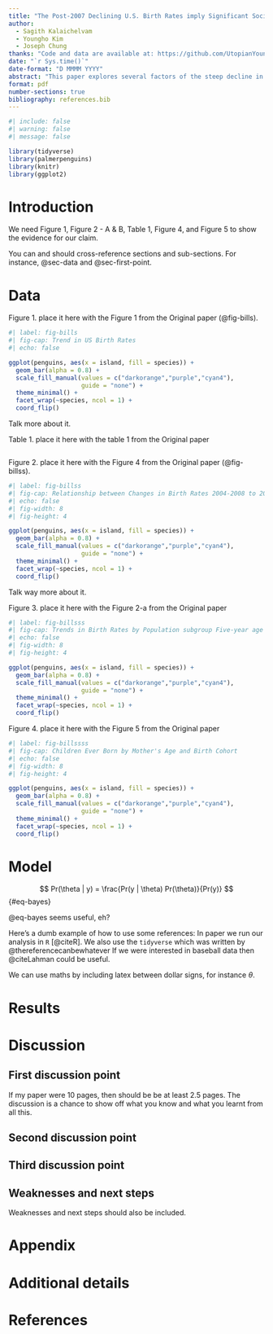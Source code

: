 ---
title: "The Post-2007 Declining U.S. Birth Rates imply Significant Societal Shifts in the U.S."
author: 
  - Sagith Kalaichelvam
  - Youngho Kim
  - Joseph Chung
thanks: "Code and data are available at: https://github.com/UtopianYoungChung/Paper2.git"
date: "`r Sys.time()`"
date-format: "D MMMM YYYY"
abstract: "This paper explores several factors of the steep decline in birth rates in the United States between 2007 and 2020. The decline in U.S. birth rates offers some significant insights into U.S. society. Changes in birth patterns among recent young adult women moving through the childbearing age group can be directly related to the decline in birth rate from a purely statistical standpoint. In this paper, we decompose the decline in birth rates into between - and within - demographic groups. We then argue that any other economic, policy or social factor that has changed since 2007 does not contribute much to the decline. We also provide evidence that the steep drop in birth rates could be attributed to recent young adults' shifting interests. These shifting priorities represent changes in young adults' preferences regarding having children and aspirations for life. Resonating with the original paper, we conclude with a brief discussion of the implications of the declining birth rate in the United States and its impact on society as an entirety."
format: pdf
number-sections: true
bibliography: references.bib
---

```{r}
#| include: false
#| warning: false
#| message: false

library(tidyverse)
library(palmerpenguins)
library(knitr)
library(ggplot2)
```

# Introduction

We need Figure 1, Figure 2 - A & B, Table 1, Figure 4, and Figure 5 to show the evidence for our claim.

You can and should cross-reference sections and sub-sections. For instance, @sec-data and @sec-first-point.

# Data {#sec-data}

Figure 1. place it here with the Figure 1 from the Original paper (@fig-bills).

```{r}
#| label: fig-bills
#| fig-cap: Trend in US Birth Rates
#| echo: false

ggplot(penguins, aes(x = island, fill = species)) +
  geom_bar(alpha = 0.8) +
  scale_fill_manual(values = c("darkorange","purple","cyan4"),
                    guide = "none") +
  theme_minimal() +
  facet_wrap(~species, ncol = 1) +
  coord_flip()
```

Talk more about it.

Table 1. place it here with the table 1 from the Original paper

```{r}


```

Figure 2. place it here with the Figure 4 from the Original paper (@fig-billss).

```{r}
#| label: fig-billss
#| fig-cap: Relationship between Changes in Birth Rates 2004-2008 to 2014-2019
#| echo: false
#| fig-width: 8
#| fig-height: 4

ggplot(penguins, aes(x = island, fill = species)) +
  geom_bar(alpha = 0.8) +
  scale_fill_manual(values = c("darkorange","purple","cyan4"),
                    guide = "none") +
  theme_minimal() +
  facet_wrap(~species, ncol = 1) +
  coord_flip()
```

Talk way more about it.

Figure 3. place it here with the Figure 2-a from the Original paper

```{r}
#| label: fig-billsss
#| fig-cap: Trends in Birth Rates by Population subgroup Five-year age group
#| echo: false
#| fig-width: 8
#| fig-height: 4

ggplot(penguins, aes(x = island, fill = species)) +
  geom_bar(alpha = 0.8) +
  scale_fill_manual(values = c("darkorange","purple","cyan4"),
                    guide = "none") +
  theme_minimal() +
  facet_wrap(~species, ncol = 1) +
  coord_flip()
```

Figure 4. place it here with the Figure 5 from the Original paper
```{r}
#| label: fig-billssss
#| fig-cap: Children Ever Born by Mother's Age and Birth Cohort
#| echo: false
#| fig-width: 8
#| fig-height: 4

ggplot(penguins, aes(x = island, fill = species)) +
  geom_bar(alpha = 0.8) +
  scale_fill_manual(values = c("darkorange","purple","cyan4"),
                    guide = "none") +
  theme_minimal() +
  facet_wrap(~species, ncol = 1) +
  coord_flip()

```


# Model

$$
Pr(\theta | y) = \frac{Pr(y | \theta) Pr(\theta)}{Pr(y)}
$$ {#eq-bayes}

@eq-bayes seems useful, eh?

Here's a dumb example of how to use some references: In paper we run our analysis in `R` [@citeR]. We also use the `tidyverse` which was written by @thereferencecanbewhatever If we were interested in baseball data then @citeLahman could be useful.

We can use maths by including latex between dollar signs, for instance $\theta$.

# Results

# Discussion

## First discussion point {#sec-first-point}

If my paper were 10 pages, then should be be at least 2.5 pages. The discussion is a chance to show off what you know and what you learnt from all this.

## Second discussion point

## Third discussion point

## Weaknesses and next steps

Weaknesses and next steps should also be included.

\newpage

\appendix

# Appendix {.unnumbered}

# Additional details

\newpage

# References
